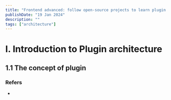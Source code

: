```yaml
---
title: "Frontend advanced: follow open-source projects to learn plugin architecture"
publishDate: "19 Jan 2024"
description: ""
tags: ["architecture"]
---
```


# I. Introduction to Plugin architecture
## 1.1 The concept of plugin


### Refers
- [](https://juejin.cn/post/6844904102862782471?searchId=202401291619329DBA6003B1F09EC9943D)
